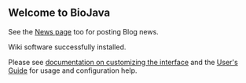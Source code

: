 ==Welcome to BioJava==
See the [http://biojava.open-bio.org/news News page] too for posting Blog news.


Wiki software successfully installed.

Please see [http://meta.wikipedia.org/wiki/MediaWiki_i18n documentation on customizing the interface]
and the [http://meta.wikipedia.org/wiki/MediaWiki_User%27s_Guide User's Guide] for usage and configuration help.